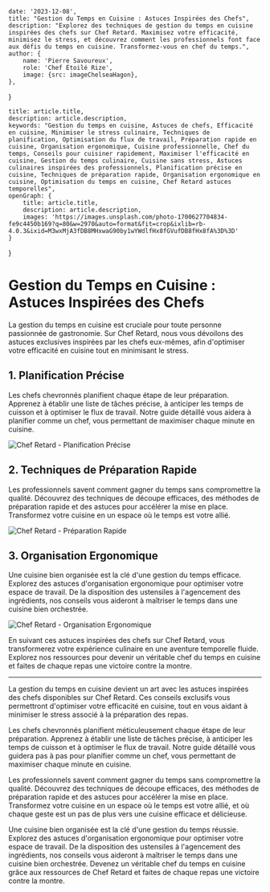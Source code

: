 
    date: '2023-12-08',
    title: "Gestion du Temps en Cuisine : Astuces Inspirées des Chefs",
    description: "Explorez des techniques de gestion du temps en cuisine inspirées des chefs sur Chef Retard. Maximisez votre efficacité, minimisez le stress, et découvrez comment les professionnels font face aux défis du temps en cuisine. Transformez-vous en chef du temps.",
    author: {
        name: 'Pierre Savoureux',
        role: 'Chef Étoilé Rize',
        image: {src: imageChelseaHagon},
    },
}

    title: article.title,
    description: article.description,
    keywords: "Gestion du temps en cuisine, Astuces de chefs, Efficacité en cuisine, Minimiser le stress culinaire, Techniques de planification, Optimisation du flux de travail, Préparation rapide en cuisine, Organisation ergonomique, Cuisine professionnelle, Chef du temps, Conseils pour cuisiner rapidement, Maximiser l'efficacité en cuisine, Gestion du temps culinaire, Cuisine sans stress, Astuces culinaires inspirées des professionnels, Planification précise en cuisine, Techniques de préparation rapide, Organisation ergonomique en cuisine, Optimisation du temps en cuisine, Chef Retard astuces temporelles",
    openGraph: {
        title: article.title,
        description: article.description,
        images: 'https://images.unsplash.com/photo-1700627704834-fe9c4450b169?q=80&w=2970&auto=format&fit=crop&ixlib=rb-4.0.3&ixid=M3wxMjA3fDB8MHxwaG90by1wYWdlfHx8fGVufDB8fHx8fA%3D%3D'
    }
}

# Gestion du Temps en Cuisine : Astuces Inspirées des Chefs

La gestion du temps en cuisine est cruciale pour toute personne passionnée de gastronomie. Sur Chef Retard, nous vous dévoilons des astuces exclusives inspirées par les chefs eux-mêmes, afin d'optimiser votre efficacité en cuisine tout en minimisant le stress.

## 1. Planification Précise

Les chefs chevronnés planifient chaque étape de leur préparation. Apprenez à établir une liste de tâches précise, à anticiper les temps de cuisson et à optimiser le flux de travail. Notre guide détaillé vous aidera à planifier comme un chef, vous permettant de maximiser chaque minute en cuisine.

![Chef Retard - Planification Précise](./precise-planning.jpg)

## 2. Techniques de Préparation Rapide

Les professionnels savent comment gagner du temps sans compromettre la qualité. Découvrez des techniques de découpe efficaces, des méthodes de préparation rapide et des astuces pour accélérer la mise en place. Transformez votre cuisine en un espace où le temps est votre allié.

![Chef Retard - Préparation Rapide](./quick-prep.jpg)

## 3. Organisation Ergonomique

Une cuisine bien organisée est la clé d'une gestion du temps efficace. Explorez des astuces d'organisation ergonomique pour optimiser votre espace de travail. De la disposition des ustensiles à l'agencement des ingrédients, nos conseils vous aideront à maîtriser le temps dans une cuisine bien orchestrée.

![Chef Retard - Organisation Ergonomique](./ergonomic-organization.jpg)

En suivant ces astuces inspirées des chefs sur Chef Retard, vous transformerez votre expérience culinaire en une aventure temporelle fluide. Explorez nos ressources pour devenir un véritable chef du temps en cuisine et faites de chaque repas une victoire contre la montre.

---

La gestion du temps en cuisine devient un art avec les astuces inspirées des chefs disponibles sur Chef Retard. Ces conseils exclusifs vous permettront d'optimiser votre efficacité en cuisine, tout en vous aidant à minimiser le stress associé à la préparation des repas.

Les chefs chevronnés planifient méticuleusement chaque étape de leur préparation. Apprenez à établir une liste de tâches précise, à anticiper les temps de cuisson et à optimiser le flux de travail. Notre guide détaillé vous guidera pas à pas pour planifier comme un chef, vous permettant de maximiser chaque minute en cuisine.

Les professionnels savent comment gagner du temps sans compromettre la qualité. Découvrez des techniques de découpe efficaces, des méthodes de préparation rapide et des astuces pour accélérer la mise en place. Transformez votre cuisine en un espace où le temps est votre allié, et où chaque geste est un pas de plus vers une cuisine efficace et délicieuse.

Une cuisine bien organisée est la clé d'une gestion du temps réussie. Explorez des astuces d'organisation ergonomique pour optimiser votre espace de travail. De la disposition des ustensiles à l'agencement des ingrédients, nos conseils vous aideront à maîtriser le temps dans une cuisine bien orchestrée. Devenez un véritable chef du temps en cuisine grâce aux ressources de Chef Retard et faites de chaque repas une victoire contre la montre.
